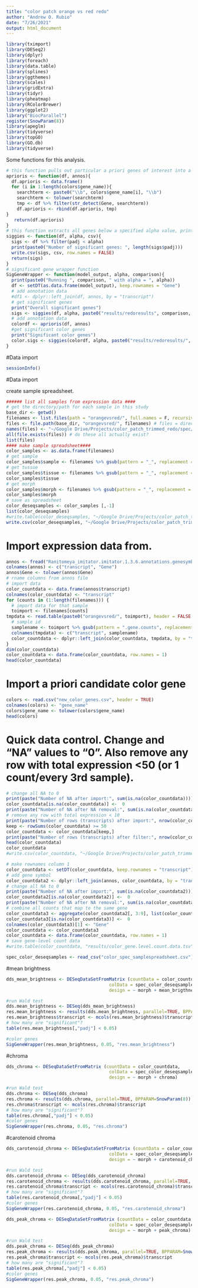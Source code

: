```yaml
---
title: "color patch orange vs red redo"
author: "Andrew O. Rubio"
date: "7/26/2021"
output: html_document
---
```



```r
library(tximport)
library(DESeq2)
library(dplyr)
library(foreach)
library(data.table)
library(splines)
library(ggthemes)
library(scales)
library(gridExtra)
library(tidyr)
library(pheatmap)
library(RColorBrewer)
library(ggplot2)
library("BiocParallel")
register(SnowParam(8))
library(apeglm)
library(tidyverse)
library(topGO)
library(GO.db)
library(tidyverse)
```


Some functions for this analysis.
```r
# this function pulls out particular a priori genes of interest into a new data frame
aprioris <- function(df, annos){
  df.aprioris <- data.frame()
  for (i in 1:length(colors$gene_name)){
    searchterm <- paste0("\\b", colors$gene_name[i], "\\b")
    searchterm <- tolower(searchterm)
    tmp <- df %>% filter(str_detect(Gene, searchterm))
    df.aprioris <- rbind(df.aprioris, tmp)
}
   return(df.aprioris)
}
# this function extracts all genes below a specified alpha value, prints the number of DE genes to screen, and saves a spreadsheet to file
siggies <- function(df, alpha, csv){
  sigs <- df %>% filter(padj < alpha)
  print(paste0("Number of significant genes: ", length(sigs$padj)))
  write.csv(sigs, csv, row.names = FALSE)
  return(sigs)
}
# significant gene wrapper function
SigGeneWrapper <- function(model_output, alpha, comparison){
  print(paste0("Running ", comparison, " with alpha = ", alpha))
  df <- setDT(as.data.frame(model_output), keep.rownames = "Gene")
  # add annotation data
  #df1 <- dplyr::left_join(df, annos, by = "transcript") 
  # get significant genes
  print("Overall significant genes")
  sigs <- siggies(df, alpha, paste0("results/redoresults", comparison, "_genes.csv"))
  # add annotation data
  colordf <- aprioris(df, annos)
  #get significant color genes
  print("Significant color genes")
  color.sigs <- siggies(colordf, alpha, paste0("results/redoresults/", comparison, "_colorgenes.csv"))
}
```
#Data import

```r
sessionInfo()
```

#Data import

create sample spreadsheet.
```r
###### list all samples from expression data ####
# get the directory/path for each sample in this study
base_dir <- getwd()
filenames <- list.files(path = "orangevsred/", full.names = F, recursive = F)
files <- file.path(base_dir, "orangevsred/", filenames) # files = directory + salmon directory + sample name + quantifictaion file name
names(files) <- "~/Google Drive/Projects/color_patch_trimmed_redo/spec/orangevsred/"
all(file.exists(files)) # do these all actually exist?
list(files)
#### make sample spreadsheet####
color_samples <- as.data.frame(filenames)
# get sample
color_samples$sample <- filenames %>% gsub(pattern = "_", replacement = "") %>% gsub(pattern = ".gene.counts", replacement = "") %>% gsub(pattern = "Black", replacement = "") %>% gsub(pattern = "Yellow", replacement = "") %>% gsub(pattern = "Varadero", replacement = "") %>% gsub(pattern = "Sauce", replacement = "")  %>% gsub(pattern = "Red", replacement = "")
# get tussue
color_samples$tissue <- filenames %>% gsub(pattern = "_", replacement = "") %>% gsub(pattern = ".gene.counts", replacement = "") %>% gsub(pattern = "[0-9]", replacement = "") %>% gsub(pattern = "Sauce", replacement = "") %>% gsub(pattern = "Varadero", replacement = "")
color_samples$tissue
# get morph
color_samples$morph <- filenames %>% gsub(pattern = "_", replacement = "") %>% gsub(pattern = ".gene.counts", replacement = "") %>% gsub(pattern = "Black", replacement = "") %>% gsub(pattern = "Yellow", replacement = "") %>% gsub(pattern = "[0-9]", replacement = "") %>% gsub(pattern = "Red", replacement = "") 
color_samples$morph
# save as spreadsheet
color_deseqsamples <- color_samples [,-1]
list(color_deseqsamples)
#write.table(color_deseqsamples, "~/Google Drive/Projects/color_patch_trimmed_redo/results/color_deseqsamples.tsv", row.names = TRUE, sep = "\t")
write.csv(color_deseqsamples, "~/Google Drive/Projects/color_patch_trimmed_redo/spec/results/AHHHHHHHHcolor_samplespreadsheet.csv", row.names = F)

```

# Import expression data from.
```r
annos <- fread("Ranitomeya_imitator.imitator.1.3.6.annotations.genesymbol.tsv", header = FALSE)
colnames(annos) <- c("transcript", "Gene")
annos$Gene <- tolower(annos$Gene)
# rname columns from annos file
# import data
color_countdata <- data.frame(annos$transcript)
colnames(color_countdata) <- "transcript"
for (counts in (1:length(filenames))) {
  # import data for that sample
  toimport <- filenames[counts]
tmpdata <- read.table(paste0("orangevsred/", toimport), header = FALSE, sep = "\t")
  # sample id
  samplename <- toimport %>% gsub(pattern = ".gene.counts", replacement = "")
  colnames(tmpdata) <- c("transcript", samplename)
  color_countdata <- dplyr::left_join(color_countdata, tmpdata, by = "transcript")
}
dim(color_countdata)
color_countdata <- data.frame(color_countdata, row.names = 1)
head(color_countdata)
```

# Import a priori candidate color gene
```r
colors <- read.csv("new_color_genes.csv", header = TRUE)
colnames(colors) <- "gene_name" 
colors$gene_name <- tolower(colors$gene_name)
head(colors)
```

# Quick data control. Change and "NA" values to "0". Also remove any row with total expression <50 (or 1 count/every 3rd sample).
```r
# change all NA to 0
print(paste("Number of NA after import:", sum(is.na(color_countdata))))
color_countdata[is.na(color_countdata)] <-  0
print(paste("Number of NA after NA removal:", sum(is.na(color_countdata))))
# remove any row with total expression < 10
print(paste("Number of rows (transcripts) after import:", nrow(color_countdata)))
keep <- rowSums(color_countdata) >= 50
color_countdata <- color_countdata[keep,]
print(paste("Number of rows (transcripts) after filter:", nrow(color_countdata)))
head(color_countdata)
color_countdata
#write.csv(color_countdata, "~/Google Drive/Projects/color_patch_trimmed/results/color_count_data.csv", row.names = F)

```

```r
# make rownames column 1
color_countdata <- setDT(color_countdata, keep.rownames = "transcript")[]
# add gene symbol
color_countdata2 <- dplyr::left_join(annos, color_countdata, by = "transcript")
# change all NA to 0
print(paste("Number of NA after import:", sum(is.na(color_countdata2))))
color_countdata2[is.na(color_countdata2)] <-  0
print(paste("Number of NA after NA removal:", sum(is.na(color_countdata2))))
# combine all counts that map to the same gene
color_countdata3 <- aggregate(color_countdata2[, 3:9], list(color_countdata2$Gene), sum)
color_countdata3[is.na(color_countdata3)] <-  0
colnames(color_countdata3)[1] <- "Gene"
color_countdata <- color_countdata3
color_countdata <- data.frame(color_countdata, row.names = 1)
# save gene-level count data
#write.table(color_countdata, "results/color_gene.level.count.data.tsv", row.names = TRUE, sep = "\t")
```

```r
spec_color_deseqsamples <- read_csv("color_spec_samplespreadsheet.csv")
```
#mean brightness
```r
dds_mean_brightness <- DESeqDataSetFromMatrix (countData = color_countdata,
                                       colData = spec_color_deseqsamples,
                                       design = ~ morph + mean_brigthness)

#run Wald test
dds.mean_brightness <- DESeq(dds_mean_brightness)
res.mean_brightness <- results(dds.mean_brightness, parallel=TRUE, BPPARAM=SnowParam(8))
res.mean_brightness$transcript <- mcols(res.mean_brightness)$transcript
# how many are "significant"?
table(res.mean_brightness[,"padj"] < 0.05)

#color genes 
SigGeneWrapper(res.mean_brightness, 0.05, "res.mean_brightness")

```



#chroma
```r
dds_chroma <- DESeqDataSetFromMatrix (countData = color_countdata,
                                       colData = spec_color_deseqsamples,
                                       design = ~ morph + chroma)

#run Wald test
dds.chroma <- DESeq(dds_chroma)
res.chroma <- results(dds.chroma, parallel=TRUE, BPPARAM=SnowParam(8))
res.chroma$transcript <- mcols(res.chroma)$transcript
# how many are "significant"?
table(res.chroma[,"padj"] < 0.05)
#color genes 
SigGeneWrapper(res.chroma, 0.05, "res.chroma")

```

#carotenoid chroma
```r
dds_carotenoid_chroma <- DESeqDataSetFromMatrix (countData = color_countdata,
                                       colData = spec_color_deseqsamples,
                                       design = ~ morph + carotenoid_chroma)

#run Wald test
dds.carotenoid_chroma <- DESeq(dds_carotenoid_chroma)
res.carotenoid_chroma <- results(dds.carotenoid_chroma, parallel=TRUE, BPPARAM=SnowParam(8))
res.carotenoid_chroma$transcript <- mcols(res.carotenoid_chroma)$transcript
# how many are "significant"?
table(res.carotenoid_chroma[,"padj"] < 0.05)
#color genes 
SigGeneWrapper(res.carotenoid_chroma, 0.05, "res.carotenoid_chroma")
```
```r
dds_peak_chroma <- DESeqDataSetFromMatrix (countData = color_countdata,
                                       colData = spec_color_deseqsamples,
                                       design = ~ morph + peak_chroma)

#run Wald test
dds.peak_chroma <- DESeq(dds_peak_chroma)
res.peak_chroma <- results(dds.peak_chroma, parallel=TRUE, BPPARAM=SnowParam(8))
res.peak_chroma$transcript <- mcols(res.peak_chroma)$transcript
# how many are "significant"?
table(res.peak_chroma[,"padj"] < 0.05)
#color genes 
SigGeneWrapper(res.peak_chroma, 0.05, "res.peak_chroma")

```

